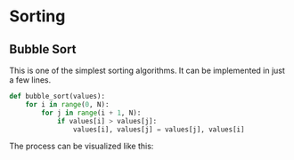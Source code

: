 
# Sorting


## Bubble Sort

This is one of the simplest sorting algorithms. It can be implemented in just a few lines.

```python
def bubble_sort(values):
    for i in range(0, N):
        for j in range(i + 1, N):
            if values[i] > values[j]:
                values[i], values[j] = values[j], values[i]
```


The process can be visualized like this:
<MyAnimation />